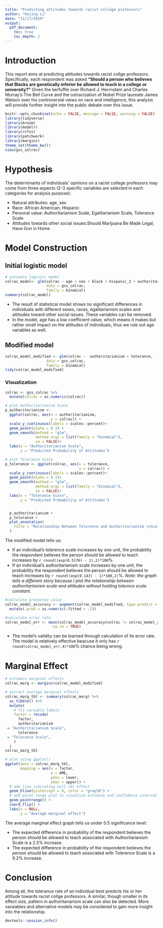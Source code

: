 ```yaml
---
title: "Predicting attitudes towards racist college professors"
author: "Kejing Li"
date: "11/17/2019"
output: 
  pdf_document:
    toc: true
    toc_depth: 2
---
```

# Introduction 

This report aims at predicting attitudes towards racist collge professors. Specifically, each respondent was asked **“Should a person who believes that Blacks are genetically inferior be allowed to teach in a college or university?”** Given the kerfuffle over Richard J. Herrnstein and Charles Murray’s The Bell Curve and the ostracization of Nobel Prize laureate James Watson over his controversial views on race and intelligence, this analysis will provide further insight into the public debate over this issue.

```r
knitr::opts_chunk$set(echo = FALSE, message = FALSE, warning = FALSE)
library(tidyverse)
library(broom)
library(modelr)
library(rcfss)
library(patchwork)
library(margins)
theme_set(theme_bw())
view(gss_colrac)
```

# Hypothesis

The determinants of individuals’ opinions on a racist college professors may come from three aspects (2-3 specific variables are selected in each categories for analysis purpose): 

- Natural attributes: age, sex
- Race: African American, Hispanic
- Personal value: Authoritarianism Scale, Egalitarianism Scale, Tolerance Scale
- Attitudes towards other social issues:Should Marijuana Be Made Legal, Have Gun in Home

# Model Construction 

## Initial logistic model 
```r
# estimate logistic model 
colrac_model<- glm(colrac ~ age + sex + black + hispanic_2 + authoritarianism + egalit_scale + tolerance + grass + owngun,
                   data = gss_colrac,
                   family = binomial)
summary(colrac_model)
```
- The result of statistical model shows no significant differences in individuals with different sexes, races, egalitarianism scales and attitudes toward other social issues. These variables can be removed.
- In the model, age has a low coefficient value, which means it makes but rather small impact on the attitudes of individuals, thus we rule out age variables as well. 


## Modified model
```r
colrac_model_modified <- glm(colrac ~  authoritarianism + tolerance,
                   data = gss_colrac,
                   family = binomial)
tidy(colrac_model_modified)
```

### Visualization 
```r
colrac <- gss_colrac %>%
  mutate(colrac = as.numeric(colrac))

# plot Authoritarianism Scale
p_authoritarianism <- 
  ggplot(colrac, aes(x = authoritarianism,
                     y = colrac)) +
  scale_y_continuous(labels = scales::percent)+
  geom_point(alpha = 0.1) +
  geom_smooth(method = "glm",
              method.args = list(family = "binomial"),
              se = FALSE)+
  labs(x = "Authoritarianism Scale",
       y = "Predicted Probability of Attitudes")

# plot Tolerance Scale
p_tolerance <- ggplot(colrac, aes(x = tolerance,
                                  y = colrac)) +
  scale_y_continuous(labels = scales::percent)+
  geom_point(alpha = 0.1)+
  geom_smooth(method = "glm",
              method.args = list(family = "binomial"),
              se = FALSE)+ 
  labs(x = "Tolerance Scale",
       y = "Predicted Probability of Attitudes")


  p_authoritarianism +
  p_tolerance +
  plot_annotation(
    title = "Relationship Between Tolerence and Authoritarianism \nScales and Attitudes",
  )
```


The modified model tells us:

- If an individual's tolerence scale increases by one unit, the probability the respondent believes the person should be allowed to teach increases by `r round((exp(0.5176) - 1),2)*100`%.
- If an individual's authoritarianism scale increases by one unit, the probability the respondent believes the person should be allowed to teach increases by `r round((exp(0.143) - 1)*100,2)`%.
*Note: the graph tells a different story because I plot the relationship between authoritarianism scale and attitudes without holding tolernce scale constant.*
```r
#calculate predicted value
colrac_model_accuracy <- augment(colrac_model_modified, type.predict = "response") %>%
  mutate(.pred = as.numeric(.fitted > .5))

#calculate error rate
colrac_model_err <- mean(colrac_model_accuracy$colrac != colrac_model_accuracy$.pred,
                      na.rm = TRUE)
```
- The model's validity can be learned through calculation of its error rate. The model is relatively effective beacuse it only has `r round(colrac_model_err,4)*100`% chance being wrong.


# Marginal Effect 

```r
# estimate marginal effects
colrac_marg <- margins(colrac_model_modified)

# extract average marginal effects
colrac_marg_tbl <- summary(colrac_marg) %>%
  as_tibble() %>%
  mutate(
    # fix variable labels
    factor = recode(
      factor,
      authoritarianism
 = "Authoritarianism Scale",
      tolerance
 = "Tolerance Scale",
    )
  )
colrac_marg_tbl
```

```r
# plot using ggplot()
ggplot(data = colrac_marg_tbl,
       mapping = aes(x = factor,
                     y = AME,
                     ymin = lower,
                     ymax = upper)) +
  # add line indicating null (0) effect
  geom_hline(yintercept = 0, color = "gray50") +
  # add point range plot to visualize estimate and confidence interval
  geom_pointrange() +
  coord_flip() +
  labs(x = NULL,
       y = "Average marginal effect")
```
The average marginal effect graph tells us under 0.5 significance level:

- The expected difference in probability of the respondent believes the person should be allowed to teach associated with Authoritarianism Scale is a 2.5% increase.
- The expected difference in probability of the respondent believes the person should be allowed to teach associated with Tolerence Scale is a 9.2% increase.

# Conclusion
Among all, the tolerance rate of an individual best predicts his or her attitude towards racist collge professors. A similar, though smaller in its effect size, pattern in authoritarianism scale can also be detected. More varaiables and alternative models may be considered to gain more insight into the relationship. 

```r
devtools::session_info()
```